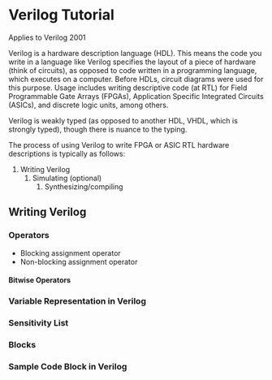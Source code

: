 =Verilog Tutorial=
Applies to Verilog 2001

Verilog is a hardware description language (HDL). This means the code you write in a language like Verilog specifies the layout of a piece of hardware (think of circuits), as opposed to code written in a programming language, which executes on a computer. Before HDLs, circuit diagrams were used for this purpose. 
Usage includes writing descriptive code (at RTL) for Field Programmable Gate Arrays (FPGAs), Application Specific Integrated Circuits (ASICs), and discrete logic units, among others.

Verilog is weakly typed (as opposed to another HDL, VHDL, which is strongly typed), though there is nuance to the typing.

The process of using Verilog to write FPGA or ASIC RTL hardware descriptions is typically as follows:

# Writing Verilog
## Simulating (optional)
### Synthesizing/compiling

==Writing Verilog== 

===Operators===

* Blocking assignment operator
* Non-blocking assignment operator

====Bitwise Operators====

===Variable Representation in Verilog===

===Sensitivity List===

===Blocks===

===Sample Code Block in Verilog===
